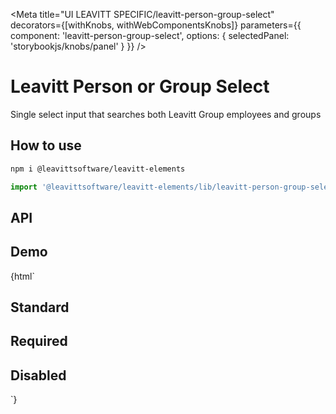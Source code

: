 

<Meta
  title="UI LEAVITT SPECIFIC/leavitt-person-group-select"
  decorators={[withKnobs, withWebComponentsKnobs]}
  parameters={{ component: 'leavitt-person-group-select', options: { selectedPanel: 'storybookjs/knobs/panel' } }}
/>

# Leavitt Person or Group Select

Single select input that searches both Leavitt Group employees and groups

## How to use

```bash
npm i @leavittsoftware/leavitt-elements
```

```js
import '@leavittsoftware/leavitt-elements/lib/leavitt-person-group-select';
```

## API

<Props of="leavitt-person-group-select" />

## Demo

<Preview withToolbar>
  <Story name="Docs">{html` <user-manager></user-manager>
    <h2 demo>Standard</h2>
    <leavitt-person-group-select apiNamespace="EducationAdmin"></leavitt-person-group-select>
    <h2 demo>Required</h2>
    <leavitt-person-group-select required apiNamespace="EducationAdmin"></leavitt-person-group-select>
    <h2 demo>Disabled</h2>
    <leavitt-person-group-select disabled></leavitt-person-group-select>`}</Story>
</Preview>
